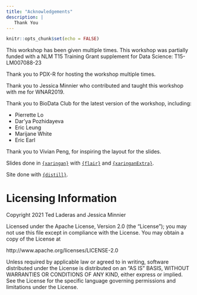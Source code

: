 ```yaml
---
title: "Acknowledgements"
description: |
   Thank You
---
```


```r
knitr::opts_chunk$set(echo = FALSE)
```

This workshop has been given multiple times. This workshop was partially funded with a NLM T15 Training Grant supplement for Data Science: T15-LM007088-23

Thank you to PDX-R for hosting the workshop multiple times.

Thank you to Jessica Minnier who contributed and taught this workshop with me for WNAR2019.

Thank you to BioData Club for the latest version of the workshop, including:

- Pierrette Lo
- Dar'ya Pozhidayeva
- Eric Leung
- Marijane White
- Eric Earl

Thank you to Vivian Peng, for inspiring the layout for the slides.

Slides done in [`{xaringan}`](https://bookdown.org/yihui/rmarkdown/xaringan.html) with [`{flair}`](https://github.com/r-for-educators/flair) and [`{xaringanExtra}`](https://github.com/gadenbuie/xaringanExtra).

Site done with [`{distill}`](https://rstudio.github.io/distill/).

# Licensing Information

Copyright 2021 Ted Laderas and Jessica Minnier

Licensed under the Apache License, Version 2.0 (the "License");
you may not use this file except in compliance with the License.
You may obtain a copy of the License at

http://www.apache.org/licenses/LICENSE-2.0

Unless required by applicable law or agreed to in writing, software
distributed under the License is distributed on an "AS IS" BASIS,
WITHOUT WARRANTIES OR CONDITIONS OF ANY KIND, either express or implied.
See the License for the specific language governing permissions and
limitations under the License.
